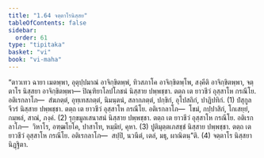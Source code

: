 ```yaml
---
title: "1.64 จตฺตาโรนิสฺสย"
tableOfContents: false
sidebar:
  order: 61
type: "tipitaka"
basket: "vi"
book: "vi-maha"
---
```



<DynamicBreadcrumb />

<Division number="128" book="vi-maha">

<Paragraph number="533" book="vi-maha">
“ตาวเทว ฉายา เมตพฺพา, อุตุปฺปมาณํ อาจิกฺขิตพฺพํ, ทิวสภาโค อาจิกฺขิตพฺโพ, สงฺคีติ อาจิกฺขิตพฺพา, จตฺตาโร นิสฺสยา อาจิกฺขิตพฺพา—
</Paragraph>

<Paragraph number="534" book="vi-maha">
ปิณฺฑิยาโลปโภชนํ นิสฺสาย ปพฺพชฺชา. ตตฺถ เต ยาวชีวํ อุสฺสาโห กรณีโย. อติเรกลาโภ—  สํฆภตฺตํ, อุทฺเทสภตฺตํ, นิมนฺตนํ, สลากภตฺตํ, ปกฺขิกํ, อุโปสถิกํ, ปาฏิปทิกํ. (1)
</Paragraph>

<Paragraph number="535" book="vi-maha">
ปํสุกูลจีวรํ นิสฺสาย ปพฺพชฺชา. ตตฺถ เต ยาวชีวํ อุสฺสาโห กรณีโย. อติเรกลาโภ—  โขมํ, กปฺปาสิกํ, โกเสยฺยํ, กมฺพลํ, สาณํ, ภงฺคํ. (2)
</Paragraph>

<Paragraph number="536" book="vi-maha">
รุกฺขมูลเสนาสนํ นิสฺสาย ปพฺพชฺชา. ตตฺถ เต ยาวชีวํ อุสฺสาโห กรณีโย. อติเรกลาโภ—  วิหาโร, อฑฺฒโยโค, ปาสาโท, หมฺมิยํ, คุหา. (3)
</Paragraph>

<Paragraph number="537" book="vi-maha">
ปูติมุตฺตเภสชฺชํ นิสฺสาย ปพฺพชฺชา. ตตฺถ เต ยาวชีวํ อุสฺสาโห กรณีโย. อติเรกลาโภ—  สปฺปิ, นวนีตํ, เตลํ, มธุ, ผาณิตนฺ”ติ. (4)

</Paragraph>
</Division>

<Paragraph number="538" type="center" book="vi-maha">
จตฺตาโร นิสฺสยา นิฏฺฐิตา.
</Paragraph>